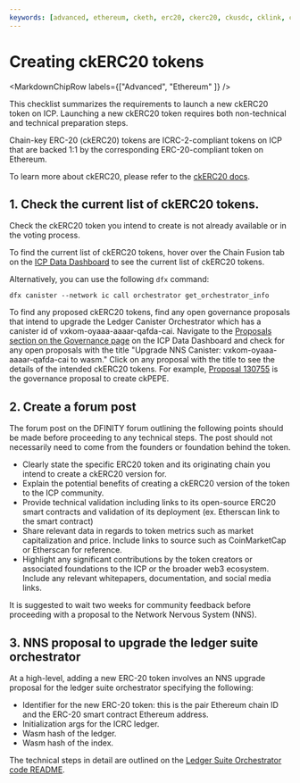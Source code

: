 ```yaml
---
keywords: [advanced, ethereum, cketh, erc20, ckerc20, ckusdc, cklink, ckoct, ckpepe, chain-key ethereum, overview]
---
```



# Creating ckERC20 tokens

<MarkdownChipRow labels={["Advanced", "Ethereum" ]} />

This checklist summarizes the requirements to launch a new ckERC20 token on ICP. Launching a new ckERC20 token requires both non-technical and technical preparation steps. 

Chain-key ERC-20 (ckERC20) tokens are ICRC-2-compliant tokens on ICP that are backed 1:1 by the corresponding ERC-20-compliant token on Ethereum. 

To learn more about ckERC20, please refer to the [ckERC20 docs](/docs/current/developer-docs/multi-chain/chain-key-tokens/ckerc20/overview).

## 1. Check the current list of ckERC20 tokens. 

Check the ckERC20 token you intend to create is not already available or in the voting process.

To find the current list of ckERC20 tokens, hover over the Chain Fusion tab on the [ICP Data Dashboard](https://dashboard.internetcomputer.org/) to see the current list of ckERC20 tokens. 

Alternatively, you can use the following `dfx` command:

```
dfx canister --network ic call orchestrator get_orchestrator_info
```

To find any proposed ckERC20 tokens, find any open governance proposals that intend to upgrade the Ledger Canister Orchestrator which has a canister id of vxkom-oyaaa-aaaar-qafda-cai. Navigate to the [Proposals section on the Governance page](https://dashboard.internetcomputer.org/governance) on the ICP Data Dashboard and check for any open proposals with the title "Upgrade NNS Canister: vxkom-oyaaa-aaaar-qafda-cai to wasm." Click on any proposal with the title to see the details of the intended ckERC20 tokens. For example, [Proposal 130755](https://dashboard.internetcomputer.org/proposal/130755) is the governance proposal to create ckPEPE.

## 2. Create a forum post

The forum post on the DFINITY forum outlining the following points should be made before proceeding to any technical steps. The post should not necessarily need to come from the founders or foundation behind the token.

- Clearly state the specific ERC20 token and its originating chain you intend to create a ckERC20 version for. 
- Explain the potential benefits of creating a ckERC20 version of the token to the ICP community.
- Provide technical validation including links to its open-source ERC20 smart contracts and validation of its deployment (ex. Etherscan link to the smart contract)
- Share relevant data in regards to token metrics such as market capitalization and price. Include links to source such as CoinMarketCap or Etherscan for reference.
- Highlight any significant contributions by the token creators or associated foundations to the ICP or the broader web3 ecosystem. Include any relevant whitepapers, documentation, and social media links.

It is suggested to wait two weeks for community feedback before proceeding with a proposal to the Network Nervous System (NNS).

## 3. NNS proposal to upgrade the ledger suite orchestrator

At a high-level, adding a new ERC-20 token involves an NNS upgrade proposal for the ledger suite orchestrator specifying the following:

- Identifier for the new ERC-20 token: this is the pair Ethereum chain ID and the ERC-20 smart contract Ethereum address. 
- Initialization args for the ICRC ledger.
- Wasm hash of the ledger.
- Wasm hash of the index. 

The technical steps in detail are outlined on the [Ledger Suite Orchestrator code README](https://github.com/dfinity/ic/blob/master/rs/ethereum/ledger-suite-orchestrator/README.adoc#adding-a-new-ckerc20-token).